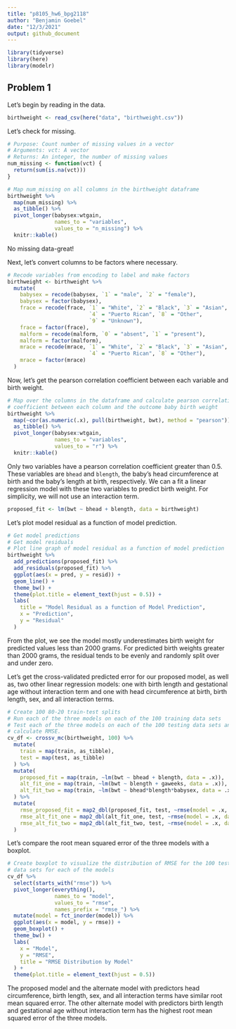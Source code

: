```yaml
---
title: "p8105_hw6_bpg2118"
author: "Benjamin Goebel"
date: "12/3/2021"
output: github_document
---
```


```r
library(tidyverse)
library(here)
library(modelr)
```

## Problem 1

Let's begin by reading in the data.
```r
birthweight <- read_csv(here("data", "birthweight.csv"))
```
Let's check for missing.
```r
# Purpose: Count number of missing values in a vector
# Arguments: vct: A vector
# Returns: An integer, the number of missing values
num_missing <- function(vct) {
  return(sum(is.na(vct)))
}

# Map num_missing on all columns in the birthweight dataframe
birthweight %>%
  map(num_missing) %>%
  as_tibble() %>%
  pivot_longer(babysex:wtgain,
               names_to = "variables",
               values_to = "n_missing") %>%
  knitr::kable()
```
No missing data-great!

Next, let's convert columns to be factors where necessary.
```r
# Recode variables from encoding to label and make factors
birthweight <- birthweight %>%
  mutate(
    babysex = recode(babysex, `1` = "male", `2` = "female"),
    babysex = factor(babysex),
    frace = recode(frace, `1` = "White", `2` = "Black", `3` = "Asian", 
                          `4` = "Puerto Rican", `8` = "Other", 
                          `9` = "Unknown"),
    frace = factor(frace),
    malform = recode(malform, `0` = "absent", `1` = "present"),
    malform = factor(malform),
    mrace = recode(mrace, `1` = "White", `2` = "Black", `3` = "Asian", 
                          `4` = "Puerto Rican", `8` = "Other"),
    mrace = factor(mrace)
  )
```

Now, let's get the pearson correlation coefficient between each variable and 
birth weight.
```r
# Map over the columns in the dataframe and calculate pearson correlation
# coefficient between each column and the outcome baby birth weight
birthweight %>%
  map(~cor(as.numeric(.x), pull(birthweight, bwt), method = "pearson")) %>%
  as_tibble() %>%
  pivot_longer(babysex:wtgain,
               names_to = "variables",
               values_to = "r") %>%
  knitr::kable()
```
Only two variables have a pearson correlation coefficient greater than 0.5. 
These variables are `bhead` and `blength`, the baby's head circumference at 
birth and the baby's length at birth, respectively. We can a fit a linear 
regression model with these two variables to predict birth weight. For 
simplicity, we will not use an interaction term.

```r
proposed_fit <- lm(bwt ~ bhead + blength, data = birthweight)
```

Let's plot model residual as a function of model prediction.
```r
# Get model predictions
# Get model residuals
# Plot line graph of model residual as a function of model prediction
birthweight %>%
  add_predictions(proposed_fit) %>%
  add_residuals(proposed_fit) %>%
  ggplot(aes(x = pred, y = resid)) +
  geom_line() +
  theme_bw() +
  theme(plot.title = element_text(hjust = 0.5)) +
  labs(
    title = "Model Residual as a function of Model Prediction",
    x = "Prediction",
    y = "Residual"
  )
```

From the plot, we see the model mostly underestimates birth weight
for predicted values less than 2000 grams. For predicted birth weights greater
than 2000 grams, the residual tends to be evenly and randomly split over and 
under zero.

Let's get the cross-validated predicted error for our proposed model, as well
as, two other linear regression models: one with birth length and 
gestational age without interaction term and one with head circumference at 
birth, birth length, sex, and all interaction terms.
```r
# Create 100 80-20 train-test splits
# Run each of the three models on each of the 100 training data sets
# Test each of the three models on each of the 100 testing data sets and
# calculate RMSE.
cv_df <- crossv_mc(birthweight, 100) %>%
  mutate(
    train = map(train, as_tibble),
    test = map(test, as_tibble)
  ) %>%
  mutate(
    proposed_fit = map(train, ~lm(bwt ~ bhead + blength, data = .x)),
    alt_fit_one = map(train, ~lm(bwt ~ blength + gaweeks, data = .x)),
    alt_fit_two = map(train, ~lm(bwt ~ bhead*blength*babysex, data = .x))
  ) %>%
  mutate(
    rmse_proposed_fit = map2_dbl(proposed_fit, test, ~rmse(model = .x, data = .y)),
    rmse_alt_fit_one = map2_dbl(alt_fit_one, test, ~rmse(model = .x, data = .y)),
    rmse_alt_fit_two = map2_dbl(alt_fit_two, test, ~rmse(model = .x, data = .y))
  )
```

Let's compare the root mean squared error of the three models with a
boxplot.
```r
# Create boxplot to visualize the distribution of RMSE for the 100 testing
# data sets for each of the models
cv_df %>%
  select(starts_with("rmse")) %>%
  pivot_longer(everything(),
               names_to = "model",
               values_to = "rmse",
               names_prefix = "rmse_") %>%
  mutate(model = fct_inorder(model)) %>%
  ggplot(aes(x = model, y = rmse)) +
  geom_boxplot() +
  theme_bw() +
  labs(
    x = "Model",
    y = "RMSE",
    title = "RMSE Distribution by Model"
  ) +
  theme(plot.title = element_text(hjust = 0.5))
```

The proposed model and the alternate model with predictors head circumference,
birth length, sex, and all interaction terms have similar root mean squared 
error. The other alternate model with predictors birth length and 
gestational age without interaction term has the highest root mean squared error 
of the three models.